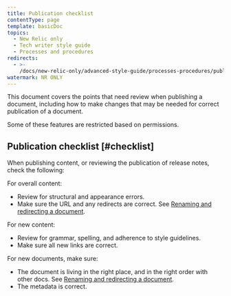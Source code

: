 ```yaml
---
title: Publication checklist
contentType: page
template: basicDoc
topics:
  - New Relic only
  - Tech writer style guide
  - Processes and procedures
redirects:
  - >-
    /docs/new-relic-only/advanced-style-guide/processes-procedures/publication-checklist
watermark: NR ONLY
---
```


This document covers the points that need review when publishing a document, including how to make changes that may be needed for correct publication of a document.

<Callout variant="tip">
  Some of these features are restricted based on permissions.
</Callout>

## Publication checklist [#checklist]

When publishing content, or reviewing the publication of release notes, check the following:

For overall content:

* Review for structural and appearance errors.
* Make sure the URL and any redirects are correct. See [Renaming and redirecting a document](/docs/new-relic-only/advanced-style-guide/processes-procedures/renaming-redirecting-document).

For new content:

* Review for grammar, spelling, and adherence to style guidelines.
* Make sure all new links are correct.

For new documents, make sure:

* The document is living in the right place, and in the right order with other docs. See [Renaming and redirecting a document](/docs/new-relic-only/advanced-style-guide/processes-procedures/renaming-redirecting-document).
* The metadata is correct. 

